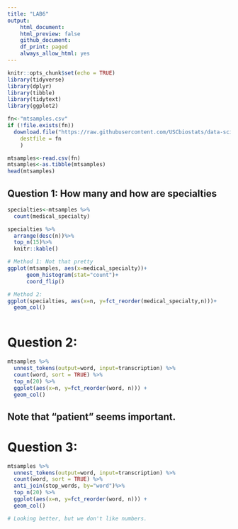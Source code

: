 ```yaml
---
title: "LAB6"
output: 
    html_document:
    html_preview: false
    github_document:
    df_print: paged
    always_allow_html: yes
---
```


```r
knitr::opts_chunk$set(echo = TRUE)
library(tidyverse)
library(dplyr)
library(tibble)
library(tidytext)
library(ggplot2)
```


```r
fn<-"mtsamples.csv"
if (!file.exists(fn))
  download.file("https://raw.githubusercontent.com/USCbiostats/data-science-data/master/00_mtsamples/mtsamples.csv",
    destfile = fn
    )

mtsamples<-read.csv(fn)
mtsamples<-as.tibble(mtsamples)
head(mtsamples)

```
## Question 1: How many and how are specialties
```r
specialties<-mtsamples %>%
  count(medical_specialty)

specialties %>%
  arrange(desc(n))%>%
  top_n(15)%>%
  knitr::kable()
```

```r
# Method 1: Not that pretty
ggplot(mtsamples, aes(x=medical_specialty))+
      geom_histogram(stat="count")+
      coord_flip()

# Method 2:
ggplot(specialties, aes(x=n, y=fct_reorder(medical_specialty,n)))+
  geom_col()
         
```
# Question 2:
```r
mtsamples %>%
  unnest_tokens(output=word, input=transcription) %>%
  count(word, sort = TRUE) %>%
  top_n(20) %>%
  ggplot(aes(x=n, y=fct_reorder(word, n))) +
  geom_col()
```
## Note that "patient" seems important.

# Question 3:
```r
mtsamples %>%
  unnest_tokens(output=word, input=transcription) %>%
  count(word, sort = TRUE) %>%  
  anti_join(stop_words, by="word")%>%
  top_n(20) %>%
  ggplot(aes(x=n, y=fct_reorder(word, n))) +
  geom_col()

# Looking better, but we don't like numbers.
```

